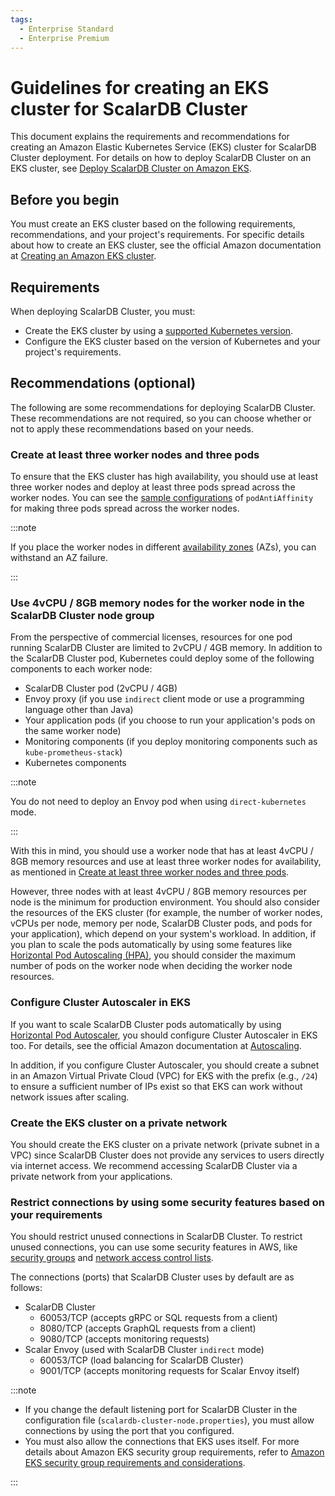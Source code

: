 ```yaml
---
tags:
  - Enterprise Standard
  - Enterprise Premium
---
```


# Guidelines for creating an EKS cluster for ScalarDB Cluster

This document explains the requirements and recommendations for creating an Amazon Elastic Kubernetes Service (EKS) cluster for ScalarDB Cluster deployment. For details on how to deploy ScalarDB Cluster on an EKS cluster, see [Deploy ScalarDB Cluster on Amazon EKS](ManualDeploymentGuideScalarDBClusterOnEKS.mdx).

## Before you begin

You must create an EKS cluster based on the following requirements, recommendations, and your project's requirements. For specific details about how to create an EKS cluster, see the official Amazon documentation at [Creating an Amazon EKS cluster](https://docs.aws.amazon.com/eks/latest/userguide/create-cluster.html).

## Requirements

When deploying ScalarDB Cluster, you must:

* Create the EKS cluster by using a [supported Kubernetes version](https://scalardb.scalar-labs.com/docs/latest/requirements/#kubernetes).
* Configure the EKS cluster based on the version of Kubernetes and your project's requirements.

## Recommendations (optional)

The following are some recommendations for deploying ScalarDB Cluster. These recommendations are not required, so you can choose whether or not to apply these recommendations based on your needs.

### Create at least three worker nodes and three pods

To ensure that the EKS cluster has high availability, you should use at least three worker nodes and deploy at least three pods spread across the worker nodes. You can see the [sample configurations](https://github.com/scalar-labs/scalar-kubernetes/blob/master/conf/scalardb-cluster-custom-values-indirect-mode.yaml) of `podAntiAffinity` for making three pods spread across the worker nodes.

:::note

If you place the worker nodes in different [availability zones](https://docs.aws.amazon.com/AWSEC2/latest/UserGuide/using-regions-availability-zones.html) (AZs), you can withstand an AZ failure.

:::

### Use 4vCPU / 8GB memory nodes for the worker node in the ScalarDB Cluster node group

From the perspective of commercial licenses, resources for one pod running ScalarDB Cluster are limited to 2vCPU / 4GB memory. In addition to the ScalarDB Cluster pod, Kubernetes could deploy some of the following components to each worker node:

* ScalarDB Cluster pod (2vCPU / 4GB)
* Envoy proxy (if you use `indirect` client mode or use a programming language other than Java)
* Your application pods (if you choose to run your application's pods on the same worker node)
* Monitoring components (if you deploy monitoring components such as `kube-prometheus-stack`)
* Kubernetes components

:::note

You do not need to deploy an Envoy pod when using `direct-kubernetes` mode.

:::

With this in mind, you should use a worker node that has at least 4vCPU / 8GB memory resources and use at least three worker nodes for availability, as mentioned in [Create at least three worker nodes and three pods](#create-at-least-three-worker-nodes-and-three-pods).

However, three nodes with at least 4vCPU / 8GB memory resources per node is the minimum for production environment. You should also consider the resources of the EKS cluster (for example, the number of worker nodes, vCPUs per node, memory per node, ScalarDB Cluster pods, and pods for your application), which depend on your system's workload. In addition, if you plan to scale the pods automatically by using some features like [Horizontal Pod Autoscaling (HPA)](https://kubernetes.io/docs/tasks/run-application/horizontal-pod-autoscale/), you should consider the maximum number of pods on the worker node when deciding the worker node resources.

### Configure Cluster Autoscaler in EKS

If you want to scale ScalarDB Cluster pods automatically by using [Horizontal Pod Autoscaler](https://docs.aws.amazon.com/eks/latest/userguide/horizontal-pod-autoscaler.html), you should configure Cluster Autoscaler in EKS too. For details, see the official Amazon documentation at [Autoscaling](https://docs.aws.amazon.com/eks/latest/userguide/autoscaling.html#cluster-autoscaler).

In addition, if you configure Cluster Autoscaler, you should create a subnet in an Amazon Virtual Private Cloud (VPC) for EKS with the prefix (e.g., `/24`) to ensure a sufficient number of IPs exist so that EKS can work without network issues after scaling.

### Create the EKS cluster on a private network

You should create the EKS cluster on a private network (private subnet in a VPC) since ScalarDB Cluster does not provide any services to users directly via internet access. We recommend accessing ScalarDB Cluster via a private network from your applications.

### Restrict connections by using some security features based on your requirements

You should restrict unused connections in ScalarDB Cluster. To restrict unused connections, you can use some security features in AWS, like [security groups](https://docs.aws.amazon.com/vpc/latest/userguide/VPC_SecurityGroups.html) and [network access control lists](https://docs.aws.amazon.com/vpc/latest/userguide/vpc-network-acls.html).

The connections (ports) that ScalarDB Cluster uses by default are as follows:

* ScalarDB Cluster
    * 60053/TCP (accepts gRPC or SQL requests from a client)
    * 8080/TCP (accepts GraphQL requests from a client)
    * 9080/TCP (accepts monitoring requests)
* Scalar Envoy (used with ScalarDB Cluster `indirect` mode)
    * 60053/TCP (load balancing for ScalarDB Cluster)
    * 9001/TCP (accepts monitoring requests for Scalar Envoy itself)

:::note

- If you change the default listening port for ScalarDB Cluster in the configuration file (`scalardb-cluster-node.properties`), you must allow connections by using the port that you configured.
- You must also allow the connections that EKS uses itself. For more details about Amazon EKS security group requirements, refer to [Amazon EKS security group requirements and considerations](https://docs.aws.amazon.com/eks/latest/userguide/sec-group-reqs.html).

:::
